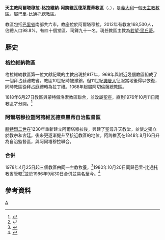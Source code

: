 {{Infobox Roman Catholic diocese
|name= 阿爾塔穆拉-格拉維納-<br>阿誇維瓦德萊豐蒂
|jurisdiction=教區
|latin = Dioecesis Altamurensis-<br>Gravinensis-Aquavievensis
|image =Puglia Altamura1 tango7174.jpg
|caption = 聖母升天主教座堂
|location = [[義大利|義大利]]
|territory = [[巴里省|巴里省]]
|population = 168,500
|rite = [[罗马礼|罗马礼]]
|patron =
|province = 巴里-比通托
|established =1986年
|cathedral = [[聖母升天主教座堂_(阿爾塔穆拉)|聖母升天主教座堂]]
|co-cathedral =聖母升天副主教座堂（格拉維納）<br>聖厄斯塔什副主教座堂（阿誇維瓦德萊豐蒂）
|leadership = 主教
|website = [http://www.diocesidialtamura.it/ 官方網頁]
|pope = 
|patriarch= 
|metropolitan = 
|ordinary =若望·里丘蒂
|coadjutor archbishop =
|coadjutor bishop =
|auxiliary =
|emeritus =
}}

'''天主教阿爾塔穆拉-格拉維納-阿誇維瓦德萊豐蒂教區'''（{{lang-la|Dioecesis Altamurensis-Gravinensis-Aquavievensis}}、{{lang-it|Diocesi di Altamura-Gravina-Acquaviva delle Fonti}}），是[[義大利|義大利]]一個[[天主教|天主教]][[教區|教區]]。屬[[天主教巴里-比通托總教區|巴里-比通托總教區]]。

教區包括[[巴里省|巴里省]]南部共六市，教座位於阿爾塔穆拉。2012年有教友168,500人，佔總人口98.8%。有四十個堂區、司鐸九十一名。現任教區主教為[[若望·里丘蒂|若望·里丘蒂]]。

==歷史==
===格拉維納教區===
格拉維納教區第一位文獻記載的主教出現於817年，969年與附近幾個教區組成了一個拜占廷禮教省。教區10世紀時被撤銷，但11世紀[[諾曼人|諾曼人]]征服當地後得以恢復，同時教區從拜占庭禮轉為拉丁禮。1068年起屬阿切倫薩總教區。

1818年6月27日教區與蒙特佩洛索教區聯合，並改屬聖座，直到1976年10月11日兩教區才分開。<ref>{{cite journal
|journal=[[宗座公報|宗座公報]]
|publisher=梵蒂岡出版社
|date=1976年
|volume=68
|title=''Apostolicis Litteris''
|page=641
|url=http://www.vatican.va/archive/aas/documents/AAS%2068%20%5B1976%5D%20-%20ocr.pdf
|access-date=2014-10-10
|archive-date=2010-03-27
|archive-url=https://web.archive.org/web/20100327070115/http://www.vatican.va/archive/aas/documents/AAS%2068%20%5B1976%5D%20-%20ocr.pdf
|dead-url=no
}}</ref>
===阿爾塔穆拉暨阿誇維瓦德萊豐蒂自治監督區===
[[腓特烈二世_(神聖羅馬帝國)|腓特烈二世]]在1230年重新建立阿爾塔穆拉後，興建了聖母升天教堂，並使之獨立於教宗和宮廷。後來更逐漸提升至接近教區的地位。阿誇維瓦在1848年8月16日升為自治監督區，與阿爾塔穆拉聯合。

===合併===
1978年4月25日起三個教區由同一主教牧養，<ref>{{cite journal
|journal=[[宗座公報|宗座公報]]
|publisher=梵蒂岡出版社
|date=1978年
|volume=70
|title=PROVISIO ECCLESIARUM
|page=299
|url=http://www.vatican.va/archive/aas/documents/AAS%2070%20%5B1978%5D%20-%20ocr.pdf
|access-date=2014-10-10
|archive-date=2013-03-03
|archive-url=https://web.archive.org/web/20130303053607/http://www.vatican.va/archive/aas/documents/AAS%2070%20%5B1978%5D%20-%20ocr.pdf
|dead-url=no
}}</ref>1980年10月20日同歸巴里-比通托教省管轄<ref>{{Cite web |url=http://www.vatican.va/holy_father/john_paul_ii/apost_constitutions/documents/hf_jp-ii_apc_19801020_barensis_lt.html |title=歸屬新教省的宗座憲令 |access-date=2014-10-10 |archive-date=2014-05-16 |archive-url=https://web.archive.org/web/20140516235236/http://www.vatican.va/holy_father/john_paul_ii/apost_constitutions/documents/hf_jp-ii_apc_19801020_barensis_lt.html |dead-url=no }}</ref>並於1986年9月30日合併並易名至今。<ref>{{cite journal
|journal=[[宗座公報|宗座公報]]
|publisher=梵蒂岡出版社
|date=1987年
|volume=79
|title=''Instantibus votis''
|page=715-718
|url=http://www.vatican.va/archive/aas/documents/AAS%2079%20%5B1987%5D%20-%20ocr.pdf
|access-date=2014-10-10
|archive-date=2019-06-03
|archive-url=https://web.archive.org/web/20190603085403/http://www.vatican.va/archive/aas/documents/AAS%2079%20%5B1987%5D%20-%20ocr.pdf
|dead-url=no
}}</ref>
==參考資料==
{{reflist}}
[[Category:義大利天主教教區|A]]
{{意大利天主教教區}}